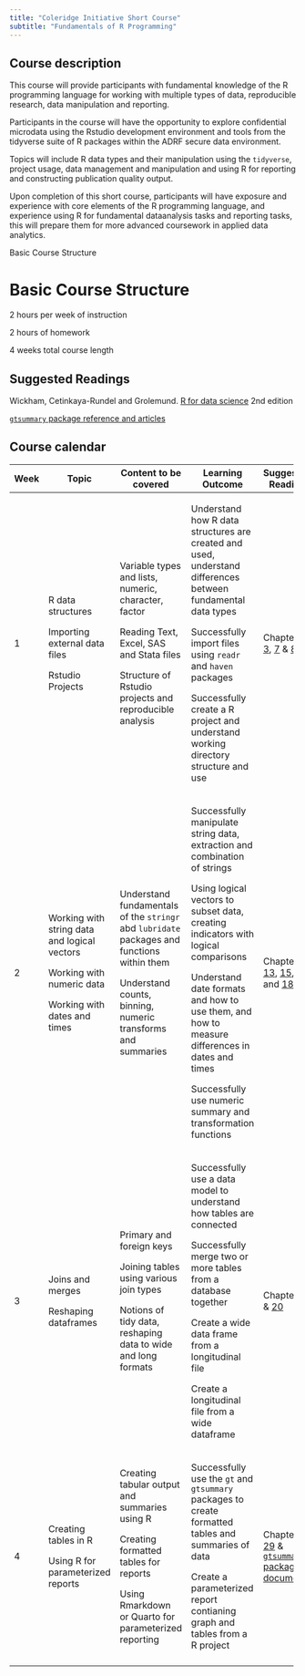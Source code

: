 ```yaml
---
title: "Coleridge Initiative Short Course"
subtitle: "Fundamentals of R Programming"
---
```


## Course description

This course will provide participants with fundamental knowledge of the R programming language for working with multiple types of data, reproducible research, data manipulation and reporting.

Participants in the course will have the opportunity to explore confidential microdata using the Rstudio development environment and tools from the tidyverse suite of R packages within the ADRF secure data environment.

Topics will include R data types and their manipulation using the `tidyverse`, project usage, data management and manipulation and using R for reporting and constructing publication quality output.

Upon completion of this short course, participants will have exposure and experience with core elements of the R programming language, and experience using R for fundamental dataanalysis tasks and reporting tasks, this will prepare them for more advanced coursework in applied data analytics.

Basic Course Structure

# Basic Course Structure

2 hours per week of instruction

2 hours of homework

4 weeks total course length

::: {.callout collapse="true"}
## Suggested Readings

Wickham, Cetinkaya-Rundel and Grolemund. [R for data science](https://r4ds.hadley.nz/) 2nd edition

[`gtsummary` package reference and articles](https://www.danieldsjoberg.com/gtsummary/index.html)
:::

::: {.callout collapse="true"}
## Course calendar

+-----------+----------------------------------------------+---------------------------------------------------------------------------------------------+--------------------------------------------------------------------------------------------------------------+-----------------------------------------------------------------------------------------------------------------------------------------------------------------------+
| **Week**  | **Topic**                                    | Content to be covered                                                                       | Learning Outcome                                                                                             | **S**uggested Reading                                                                                                                                                 |
+===========+==============================================+=============================================================================================+==============================================================================================================+=======================================================================================================================================================================+
| 1         | R data structures                            | Variable types and lists, numeric, character, factor                                        | Understand how R data structures are created and used, understand differences between fundamental data types | Chapters [3](https://r4ds.hadley.nz/workflow-basics), [7](https://r4ds.hadley.nz/workflow-scripts) & [8](https://r4ds.hadley.nz/data-import)                          |
|           |                                              |                                                                                             |                                                                                                              |                                                                                                                                                                       |
|           | Importing external data files                | Reading Text, Excel, SAS and Stata files                                                    | Successfully import files using `readr` and `haven` packages                                                 |                                                                                                                                                                       |
|           |                                              |                                                                                             |                                                                                                              |                                                                                                                                                                       |
|           | Rstudio Projects                             | Structure of Rstudio projects and reproducible analysis                                     | Successfully create a R project and understand working directory structure and use                           |                                                                                                                                                                       |
+-----------+----------------------------------------------+---------------------------------------------------------------------------------------------+--------------------------------------------------------------------------------------------------------------+-----------------------------------------------------------------------------------------------------------------------------------------------------------------------+
| 2         | Working with string data and logical vectors | Understand fundamentals of the `stringr` abd `lubridate` packages and functions within them | Successfully manipulate string data, extraction and combination of strings                                   | Chapters [13](https://r4ds.hadley.nz/logicals), [15](https://r4ds.hadley.nz/strings), [14](https://r4ds.hadley.nz/numbers) and [18](https://r4ds.hadley.nz/datetimes) |
|           |                                              |                                                                                             |                                                                                                              |                                                                                                                                                                       |
|           | Working with numeric data                    | Understand counts, binning, numeric transforms and summaries                                | Using logical vectors to subset data, creating indicators with logical comparisons                           |                                                                                                                                                                       |
|           |                                              |                                                                                             |                                                                                                              |                                                                                                                                                                       |
|           | Working with dates and times                 |                                                                                             | Understand date formats and how to use them, and how to measure differences in dates and times               |                                                                                                                                                                       |
|           |                                              |                                                                                             |                                                                                                              |                                                                                                                                                                       |
|           |                                              |                                                                                             | Successfully use numeric summary and transformation functions                                                |                                                                                                                                                                       |
+-----------+----------------------------------------------+---------------------------------------------------------------------------------------------+--------------------------------------------------------------------------------------------------------------+-----------------------------------------------------------------------------------------------------------------------------------------------------------------------+
| 3         | Joins and merges                             | Primary and foreign keys                                                                    | Successfully use a data model to understand how tables are connected                                         | Chapters [6](https://r4ds.hadley.nz/data-tidy) & [20](https://r4ds.hadley.nz/joins)                                                                                   |
|           |                                              |                                                                                             |                                                                                                              |                                                                                                                                                                       |
|           | Reshaping dataframes                         | Joining tables using various join types                                                     | Successfully merge two or more tables from a database together                                               |                                                                                                                                                                       |
|           |                                              |                                                                                             |                                                                                                              |                                                                                                                                                                       |
|           |                                              | Notions of tidy data, reshaping data to wide and long formats                               | Create a wide data frame from a longitudinal file                                                            |                                                                                                                                                                       |
|           |                                              |                                                                                             |                                                                                                              |                                                                                                                                                                       |
|           |                                              |                                                                                             | Create a longitudinal file from a wide dataframe                                                             |                                                                                                                                                                       |
+-----------+----------------------------------------------+---------------------------------------------------------------------------------------------+--------------------------------------------------------------------------------------------------------------+-----------------------------------------------------------------------------------------------------------------------------------------------------------------------+
| 4         | Creating tables in R                         | Creating tabular output and summaries using R                                               | Successfully use the `gt` and `gtsummary` packages to create formatted tables and summaries of data          | Chapter [29](https://r4ds.hadley.nz/quarto.html#parameters) & [`gtsummary` package documents](https://www.danieldsjoberg.com/gtsummary/articles/tbl_summary.html)     |
|           |                                              |                                                                                             |                                                                                                              |                                                                                                                                                                       |
|           | Using R for parameterized reports            | Creating formatted tables for reports                                                       | Create a parameterized report contianing graph and tables from a R project                                   |                                                                                                                                                                       |
|           |                                              |                                                                                             |                                                                                                              |                                                                                                                                                                       |
|           |                                              | Using Rmarkdown or Quarto for parameterized reporting                                       |                                                                                                              |                                                                                                                                                                       |
+-----------+----------------------------------------------+---------------------------------------------------------------------------------------------+--------------------------------------------------------------------------------------------------------------+-----------------------------------------------------------------------------------------------------------------------------------------------------------------------+
|           |                                              |                                                                                             |                                                                                                              |                                                                                                                                                                       |
+-----------+----------------------------------------------+---------------------------------------------------------------------------------------------+--------------------------------------------------------------------------------------------------------------+-----------------------------------------------------------------------------------------------------------------------------------------------------------------------+
:::
